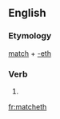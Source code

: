 ==English==

===Etymology===
[[match]] + [[-eth]]

===Verb===
{{en-verb form}}

# {{en-archaic third-person singular of|match}}

[[fr:matcheth]]